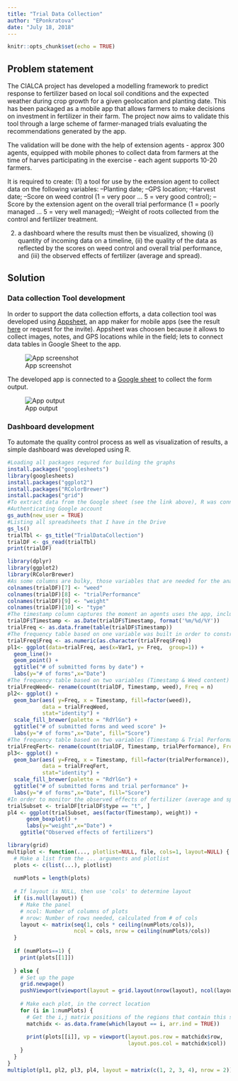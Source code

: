 ```yaml
---
title: "Trial Data Collection"
author: "EPonkratova"
date: "July 18, 2018"
---
```


```r
knitr::opts_chunk$set(echo = TRUE)
```

## Problem statement

The CIALCA project has developed a modelling framework to predict response to fertilizer based on local soil conditions and the expected weather during crop growth for a given geolocation and planting date. This has been packaged as a mobile app that allows farmers to make decisions on investment in fertilizer in their farm. The project now aims to validate this tool through a large scheme of farmer-managed trials evaluating the recommendations generated by the app.

The validation will be done with the help of extension agents - approx 300 agents, equipped with mobile phones to collect data from farmers at the time of harves participating in the exercise - each agent supports 10-20 farmers.

It is required to create: (1) a tool for use by the extension agent to collect data on the following variables:
--Planting date;
--GPS location;
--Harvest date;
--Score on weed control (1 = very poor ... 5 = very good control);
--Score by the extension agent on the overall trial performance (1 = poorly managed ... 5 = very well managed);
--Weight of roots collected from the control and fertilizer treatment. 

(2) a dashboard where the results must then be visualized, showing (i) quantity of incoming data on a timeline, (ii) the quality of the data as reflected by the scores on weed control and overall trial performance, and (iii) the observed effects of fertilizer (average and spread). 

## Solution

### Data collection Tool development

In order to support the data collection efforts, a data collection tool was developed using [Appsheet](https://www.appsheet.com), an app maker for mobile apps (see the result [here](https://www.appsheet.com/start/1679a223-65b5-4cb1-b1fb-245ffa6d2dae) or request for the invite). Appsheet was choosen because it allows to collect images, notes, and GPS locations while in the field; lets to connect data tables in Google Sheet to the app.

![App screenshot](images/app_screenshot.png)

The developed app is connected to a [Google sheet](https://docs.google.com/spreadsheets/d/1oVzqXuofxvc_BpGfuQ3K_9HnXu-iFKpczphOYBX4l5E/edit?usp=sharing) to collect the form output.

![App output](images/app_output.png)

### Dashboard development

To automate the quality control process as well as visualization of results, a simple dashboard was developed using R.

```r
#Loading all packages requred for building the graphs
install.packages("googlesheets")
library(googlesheets)
install.packages("ggplot2")
install.packages("RColorBrewer")
install.packages("grid")
#To extract data from the Google sheet (see the link above), R was connected to Google Sheets.
#Authenticating Google account
gs_auth(new_user = TRUE)
#Listing all spreadsheets that I have in the Drive
gs_ls() 
trialTbl <- gs_title("TrialDataCollection")
trialDF <- gs_read(trialTbl)
print(trialDF)
```
```r
library(dplyr)
library(ggplot2)
library(RColorBrewer)
#As some columns are bulky, those variables that are needed for the analysis were re-named.
colnames(trialDF)[7] <- "weed"
colnames(trialDF)[8] <- "trialPerformance"
colnames(trialDF)[9] <- "weight"
colnames(trialDF)[10] <- "type"
#The timestamp column captures the moment an agents uses the app, including a second, a minute, an hour, a day, a month, and year. In order to aggregate the results by day, seconds, minutes and hours were removed from the timestamp.
trialDF$Timestamp <- as.Date(trialDF$Timestamp, format('%m/%d/%Y'))
trialFreq <- as.data.frame(table(trialDF$Timestamp)) 
#The frequency table based on one variable was built in order to construct the time series graph for collecting a data stream.
trialFreq$Freq <- as.numeric(as.character(trialFreq$Freq))
pl1<- ggplot(data=trialFreq, aes(x=Var1, y= Freq,  group=1)) +
  geom_line()+
  geom_point() +
  ggtitle("# of submitted forms by date") +
  labs(y="# of forms",x="Date")
#The frequency table based on two variables (Timestamp & Weed content) was built to check quality of the data as reflected by the scores on weed control 
trialFreqWeed<- rename(count(trialDF, Timestamp, weed), Freq = n)
pl2<- ggplot() + 
  geom_bar(aes( y=Freq, x = Timestamp, fill=factor(weed)), 
           data = trialFreqWeed,
           stat="identity") +
  scale_fill_brewer(palette = "RdYlGn") +
  ggtitle("# of submitted forms and weed score" )+
  labs(y="# of forms",x="Date", fill="Score")
#The frequency table based on two variables (Timestamp & Trial Performance) was built to check quality of the data as reflected by the scores on overall trial performance
trialFreqFert<- rename(count(trialDF, Timestamp, trialPerformance), Freq = n)
pl3<- ggplot() + 
  geom_bar(aes( y=Freq, x = Timestamp, fill=factor(trialPerformance)), 
           data = trialFreqFert,
           stat="identity") +
  scale_fill_brewer(palette = "RdYlGn") +
  ggtitle("# of submitted forms and trial performance" )+
  labs(y="# of forms",x="Date", fill="Score")
#In order to monitor the observed effects of fertilizer (average and spread), the subset of data was created by specifying that we want only treatment records to be included.
trialSubset <- trialDF[trialDF$type == "t", ]
pl4 <- ggplot(trialSubset, aes(factor(Timestamp), weight)) +
      geom_boxplot() +
      labs(y="weight",x="Date") +
    ggtitle("Observed effects of fertilizers") 
```

```r
library(grid)
multiplot <- function(..., plotlist=NULL, file, cols=1, layout=NULL) {
  # Make a list from the ... arguments and plotlist
  plots <- c(list(...), plotlist)
  
  numPlots = length(plots)
  
  # If layout is NULL, then use 'cols' to determine layout
  if (is.null(layout)) {
    # Make the panel
    # ncol: Number of columns of plots
    # nrow: Number of rows needed, calculated from # of cols
    layout <- matrix(seq(1, cols * ceiling(numPlots/cols)),
                     ncol = cols, nrow = ceiling(numPlots/cols))
  }
  
  if (numPlots==1) {
    print(plots[[1]])
    
  } else {
    # Set up the page
    grid.newpage()
    pushViewport(viewport(layout = grid.layout(nrow(layout), ncol(layout))))
    
    # Make each plot, in the correct location
    for (i in 1:numPlots) {
      # Get the i,j matrix positions of the regions that contain this subplot
      matchidx <- as.data.frame(which(layout == i, arr.ind = TRUE))
      
      print(plots[[i]], vp = viewport(layout.pos.row = matchidx$row,
                                      layout.pos.col = matchidx$col))
    }
  }
}
multiplot(pl1, pl2, pl3, pl4, layout = matrix(c(1, 2, 3, 4), nrow = 2))
```

